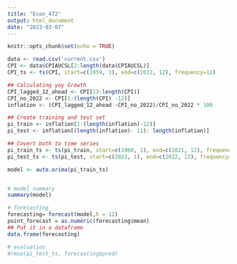 ```yaml
---
title: "Econ_472"
output: html_document
date: "2023-03-07"
---
```


```r
knitr::opts_chunk$set(echo = TRUE)
```

```r
data <- read.csv('current.csv')
CPI <- data$CPIAUCSL[2:length(data$CPIAUCSL)]
CPI_ts <- ts(CPI, start=c(1959, 1), end=c(2022, 12), frequency=12)

## Calculating yoy Growth
CPI_lagged_12_ahead <- CPI[13:length(CPI)]
CPI_no_2022 <- CPI[1:(length(CPI) -12)]
inflation <- (CPI_lagged_12_ahead -CPI_no_2022)/CPI_no_2022 * 100

## Create training and test set
pi_train <- inflation[1:(length(inflation)-12)]
pi_test <- inflation[(length(inflation)- 11): length(inflation)]

## Covert both to time series
pi_train_ts <- ts(pi_train, start=c(1960, 1), end=c(2021, 12), frequency=12)
pi_test_ts <- ts(pi_test, start=c(2022, 1), end=c(2022, 12), frequency=12)

model <- auto.arima(pi_train_ts)


# model summary
summary(model)

# forecasting
forecasting= forecast(model,h = 12)
point_forecast = as.numeric(forecasting$mean)
## Put it in a dataframe
data.frame(forecasting)

# evaluation
#rmse(pi_test_ts, forecasting$pred)
```
